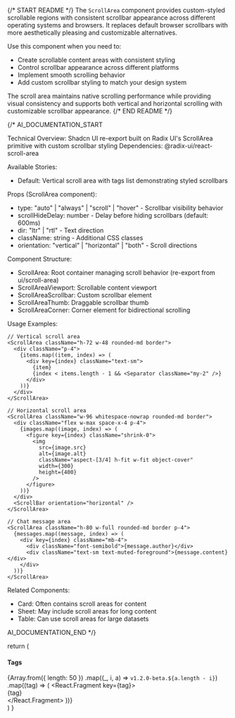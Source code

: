 
{/* START README */}
The `ScrollArea` component provides custom-styled scrollable regions with consistent scrollbar appearance across different operating systems and browsers. It replaces default browser scrollbars with more aesthetically pleasing and customizable alternatives.

Use this component when you need to:

- Create scrollable content areas with consistent styling
- Control scrollbar appearance across different platforms
- Implement smooth scrolling behavior
- Add custom scrollbar styling to match your design system

The scroll area maintains native scrolling performance while providing visual consistency and supports both vertical and horizontal scrolling with customizable scrollbar appearance.
{/* END README */}

{/\*
AI_DOCUMENTATION_START

Technical Overview: Shadcn UI re-export built on Radix UI's ScrollArea primitive with custom scrollbar styling
Dependencies: @radix-ui/react-scroll-area

Available Stories:

- Default: Vertical scroll area with tags list demonstrating styled scrollbars

Props (ScrollArea component):

- type: "auto" | "always" | "scroll" | "hover" - Scrollbar visibility behavior
- scrollHideDelay: number - Delay before hiding scrollbars (default: 600ms)
- dir: "ltr" | "rtl" - Text direction
- className: string - Additional CSS classes
- orientation: "vertical" | "horizontal" | "both" - Scroll directions

Component Structure:

- ScrollArea: Root container managing scroll behavior (re-export from ui/scroll-area)
- ScrollAreaViewport: Scrollable content viewport
- ScrollAreaScrollbar: Custom scrollbar element
- ScrollAreaThumb: Draggable scrollbar thumb
- ScrollAreaCorner: Corner element for bidirectional scrolling

Usage Examples:

```tsx
// Vertical scroll area
<ScrollArea className="h-72 w-48 rounded-md border">
  <div className="p-4">
    {items.map((item, index) => (
      <div key={index} className="text-sm">
        {item}
        {index < items.length - 1 && <Separator className="my-2" />}
      </div>
    ))}
  </div>
</ScrollArea>

// Horizontal scroll area
<ScrollArea className="w-96 whitespace-nowrap rounded-md border">
  <div className="flex w-max space-x-4 p-4">
    {images.map((image, index) => (
      <figure key={index} className="shrink-0">
        <img
          src={image.src}
          alt={image.alt}
          className="aspect-[3/4] h-fit w-fit object-cover"
          width={300}
          height={400}
        />
      </figure>
    ))}
  </div>
  <ScrollBar orientation="horizontal" />
</ScrollArea>

// Chat message area
<ScrollArea className="h-80 w-full rounded-md border p-4">
  {messages.map((message, index) => (
    <div key={index} className="mb-4">
      <div className="font-semibold">{message.author}</div>
      <div className="text-sm text-muted-foreground">{message.content}</div>
    </div>
  ))}
</ScrollArea>
```

Related Components:

- Card: Often contains scroll areas for content
- Sheet: May include scroll areas for long content
- Table: Can use scroll areas for large datasets

AI_DOCUMENTATION_END
\*/}

  return (
    <ScrollArea className="h-72 w-48 rounded-md border">
      <div className="p-4">
        <h4 className="mb-4 text-sm leading-none font-medium">Tags</h4>
        {Array.from({ length: 50 })
          .map((_, i, a) => `v1.2.0-beta.${a.length - i}`)
          .map((tag) => (
            <React.Fragment key={tag}>
              <div className="text-sm">{tag}</div>
              <Separator className="my-2" />
            </React.Fragment>
          ))}
      </div>
    </ScrollArea>
  )
}
